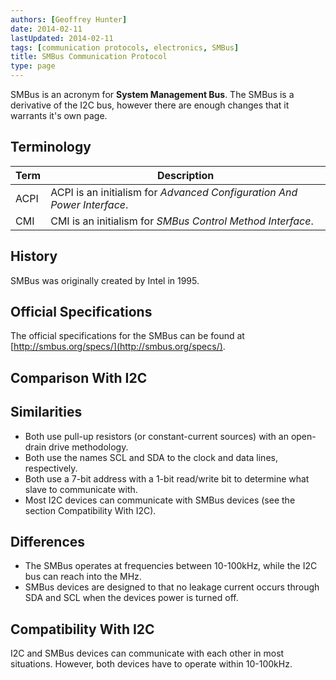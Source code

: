 ```yaml
---
authors: [Geoffrey Hunter]
date: 2014-02-11
lastUpdated: 2014-02-11
tags: [communication protocols, electronics, SMBus]
title: SMBus Communication Protocol
type: page
---
```


SMBus is an acronym for **System Management Bus**. The SMBus is a derivative of the I2C bus, however there are enough changes that it warrants it's own page.

## Terminology

<table>
    <thead>
        <tr>
            <th>Term</th>
            <th>Description</th>
        </tr>
    </thead>
	<tbody>
<tr>
<td>ACPI</td>
<td>ACPI is an initialism for <i>Advanced Configuration And Power Interface</i>.</td>
</tr>
<tr>			
<td>CMI</td>
<td>CMI is an initialism for <i>SMBus Control Method Interface</i>.</td>
</tr>
</tbody>
</table>

## History

SMBus was originally created by Intel in 1995.

## Official Specifications

The official specifications for the SMBus can be found at [http://smbus.org/specs/](http://smbus.org/specs/).

## Comparison With I2C

## Similarities

* Both use pull-up resistors (or constant-current sources) with an open-drain drive methodology.
* Both use the names SCL and SDA to the clock and data lines, respectively.
* Both use a 7-bit address with a 1-bit read/write bit to determine what slave to communicate with.
* Most I2C devices can communicate with SMBus devices (see the section Compatibility With I2C).

## Differences

* The SMBus operates at frequencies between 10-100kHz, while the I2C bus can reach into the MHz.
* SMBus devices are designed to that no leakage current occurs through SDA and SCL when the devices power is turned off.

## Compatibility With I2C

I2C and SMBus devices can communicate with each other in most situations. However, both devices have to operate within 10-100kHz.
